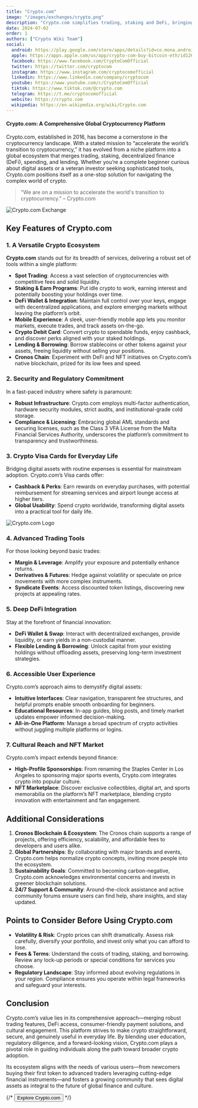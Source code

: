 ```yaml
---
title: "Crypto.com"
image: "/images/exchanges/crypto.png"
description: "Crypto.com simplifies trading, staking and DeFi, bringing digital assets into your everyday life."
date: 2024-07-02
order: 1
authors: ["Crypto Wiki Team"]
social:
  android: https://play.google.com/store/apps/details?id=co.mona.android
  apple: https://apps.apple.com/us/app/crypto-com-buy-bitcoin-eth/id1262148500
  facebook: https://www.facebook.com/CryptoComOfficial
  twitter: https://twitter.com/cryptocom
  instagram: https://www.instagram.com/cryptocomofficial
  linkedin: https://www.linkedin.com/company/cryptocom
  youtube: https://www.youtube.com/c/CryptoComOfficial
  tiktok: https://www.tiktok.com/@crypto.com
  telegram: https://t.me/cryptocomofficial
  website: https://crypto.com
  wikipedia: https://en.wikipedia.org/wiki/Crypto.com
---
```


#### Crypto.com: A Comprehensive Global Cryptocurrency Platform

Crypto.com, established in 2016, has become a cornerstone in the cryptocurrency landscape. With a stated mission to “accelerate the world’s transition to cryptocurrency,” it has evolved from a niche platform into a global ecosystem that merges trading, staking, decentralized finance (DeFi), spending, and lending. Whether you’re a complete beginner curious about digital assets or a veteran investor seeking sophisticated tools, Crypto.com positions itself as a one-stop solution for navigating the complex world of crypto.

> "We are on a mission to accelerate the world's transition to cryptocurrency." – Crypto.com

![Crypto.com Exchange](/images/exchanges/crypto.png)

## Key Features of Crypto.com

### 1. A Versatile Crypto Ecosystem

**Crypto.com** stands out for its breadth of services, delivering a robust set of tools within a single platform:

- **Spot Trading**: Access a vast selection of cryptocurrencies with competitive fees and solid liquidity.
- **Staking & Earn Programs**: Put idle crypto to work, earning interest and potentially boosting your holdings over time.
- **DeFi Wallet & Integration**: Maintain full control over your keys, engage with decentralized applications, and explore emerging markets without leaving the platform’s orbit.
- **Mobile Experience**: A sleek, user-friendly mobile app lets you monitor markets, execute trades, and track assets on-the-go.
- **Crypto Debit Card**: Convert crypto to spendable funds, enjoy cashback, and discover perks aligned with your staked holdings.
- **Lending & Borrowing**: Borrow stablecoins or other tokens against your assets, freeing liquidity without selling your positions.
- **Cronos Chain**: Experiment with DeFi and NFT initiatives on Crypto.com’s native blockchain, prized for its low fees and speed.

### 2. Security and Regulatory Commitment

In a fast-paced industry where safety is paramount:

- **Robust Infrastructure**: Crypto.com employs multi-factor authentication, hardware security modules, strict audits, and institutional-grade cold storage.
- **Compliance & Licensing**: Embracing global AML standards and securing licenses, such as the Class 3 VFA License from the Malta Financial Services Authority, underscores the platform’s commitment to transparency and trustworthiness.

### 3. Crypto Visa Cards for Everyday Life

Bridging digital assets with routine expenses is essential for mainstream adoption. Crypto.com’s Visa cards offer:

- **Cashback & Perks**: Earn rewards on everyday purchases, with potential reimbursement for streaming services and airport lounge access at higher tiers.
- **Global Usability**: Spend crypto worldwide, transforming digital assets into a practical tool for daily life.

![Crypto.com Logo](/images/posts/crypto-banner.jpg)

### 4. Advanced Trading Tools

For those looking beyond basic trades:

- **Margin & Leverage**: Amplify your exposure and potentially enhance returns.
- **Derivatives & Futures**: Hedge against volatility or speculate on price movements with more complex instruments.
- **Syndicate Events**: Access discounted token listings, discovering new projects at appealing rates.

### 5. Deep DeFi Integration

Stay at the forefront of financial innovation:

- **DeFi Wallet & Swap**: Interact with decentralized exchanges, provide liquidity, or earn yields in a non-custodial manner.
- **Flexible Lending & Borrowing**: Unlock capital from your existing holdings without offloading assets, preserving long-term investment strategies.

### 6. Accessible User Experience

Crypto.com’s approach aims to demystify digital assets:

- **Intuitive Interfaces**: Clear navigation, transparent fee structures, and helpful prompts enable smooth onboarding for beginners.
- **Educational Resources**: In-app guides, blog posts, and timely market updates empower informed decision-making.
- **All-in-One Platform**: Manage a broad spectrum of crypto activities without juggling multiple platforms or logins.

### 7. Cultural Reach and NFT Market

Crypto.com’s impact extends beyond finance:

- **High-Profile Sponsorships**: From renaming the Staples Center in Los Angeles to sponsoring major sports events, Crypto.com integrates crypto into popular culture.
- **NFT Marketplace**: Discover exclusive collectibles, digital art, and sports memorabilia on the platform’s NFT marketplace, blending crypto innovation with entertainment and fan engagement.

## Additional Considerations

1. **Cronos Blockchain & Ecosystem**: The Cronos chain supports a range of projects, offering efficiency, scalability, and affordable fees to developers and users alike.
2. **Global Partnerships**: By collaborating with major brands and events, Crypto.com helps normalize crypto concepts, inviting more people into the ecosystem.
3. **Sustainability Goals**: Committed to becoming carbon-negative, Crypto.com acknowledges environmental concerns and invests in greener blockchain solutions.
4. **24/7 Support & Community**: Around-the-clock assistance and active community forums ensure users can find help, share insights, and stay updated.

## Points to Consider Before Using Crypto.com

- **Volatility & Risk**: Crypto prices can shift dramatically. Assess risk carefully, diversify your portfolio, and invest only what you can afford to lose.
- **Fees & Terms**: Understand the costs of trading, staking, and borrowing. Review any lock-up periods or special conditions for services you choose.
- **Regulatory Landscape**: Stay informed about evolving regulations in your region. Compliance ensures you operate within legal frameworks and safeguard your interests.

## Conclusion

Crypto.com’s value lies in its comprehensive approach—merging robust trading features, DeFi access, consumer-friendly payment solutions, and cultural engagement. This platform strives to make crypto straightforward, secure, and genuinely useful in everyday life. By blending user education, regulatory diligence, and a forward-looking vision, Crypto.com plays a pivotal role in guiding individuals along the path toward broader crypto adoption.

Its ecosystem aligns with the needs of various users—from newcomers buying their first token to advanced traders leveraging cutting-edge financial instruments—and fosters a growing community that sees digital assets as integral to the future of global finance and culture.

{/* <Button href="https://crypto.com/">Explore Crypto.com</Button> */}
